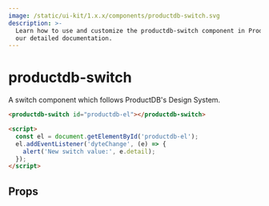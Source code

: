 ```yaml
---
image: /static/ui-kit/1.x.x/components/productdb-switch.svg
description: >-
  Learn how to use and customize the productdb-switch component in ProductDB's UI Kit with
  our detailed documentation.
---
```


# productdb-switch

A switch component which follows ProductDB's Design System.

```html
<productdb-switch id="productdb-el"></productdb-switch>

<script>
  const el = document.getElementById('productdb-el');
  el.addEventListener('dyteChange', (e) => {
    alert('New switch value:', e.detail);
  });
</script>
```

## Props

<PropsTable of="productdb-switch" />

<head>
  <title>UI Kit productdb-switch</title>
</head>
